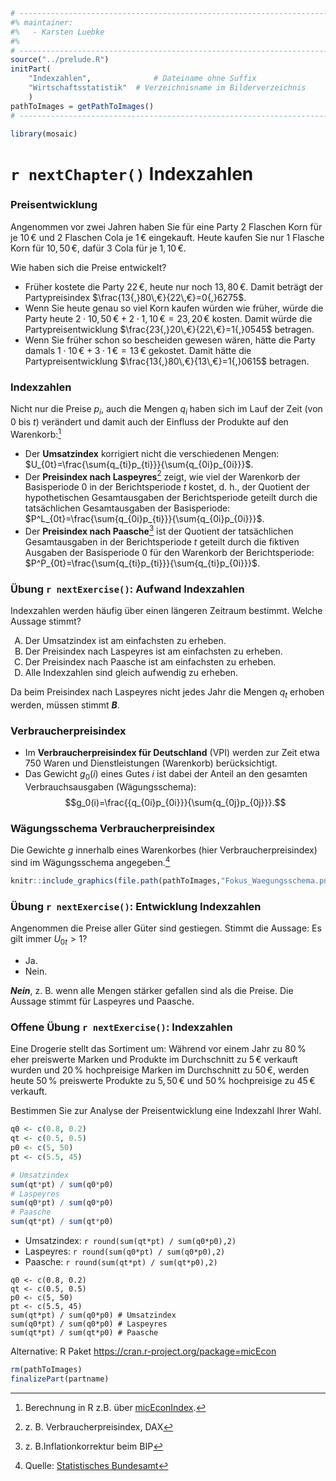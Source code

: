 ```r
# ---------------------------------------------------------------------------
#% maintainer:
#%   - Karsten Luebke
#%
# ---------------------------------------------------------------------------
source("../prelude.R")
initPart(
    "Indexzahlen",              # Dateiname ohne Suffix
    "Wirtschaftsstatistik"  # Verzeichnisname im Bilderverzeichnis 
    )
pathToImages = getPathToImages()
# ---------------------------------------------------------------------------

library(mosaic)

```

# `r nextChapter()` Indexzahlen

### Preisentwicklung

Angenommen vor zwei Jahren haben Sie für eine Party $2$ Flaschen Korn für je $10\,€$ und 2 Flaschen Cola je $1\,€$ eingekauft. Heute kaufen Sie nur $1$ Flasche Korn für $10{,}50\,€$, dafür $3$ Cola für je $1{,}10\,€$.

Wie haben sich die Preise entwickelt?

- Früher kostete die Party $22\,€$, heute nur noch $13{,}80\,€$. Damit beträgt der Partypreisindex $\frac{13{,}80\,€}{22\,€}=0{,}6275$.
- Wenn Sie heute genau so viel Korn kaufen würden wie früher, würde die Party heute $2\cdot 10{,}50\,€+2\cdot 1{,}10\,€=23{,}20\,€$ kosten. Damit würde die Partypreisentwicklung $\frac{23{,}20\,€}{22\,€}=1{,}0545$ betragen.
- Wenn Sie früher schon so bescheiden gewesen wären, hätte die Party damals $1\cdot 10\,€+3 \cdot 1\,€=13\,€$ gekostet. Damit hätte  die Partypreisentwicklung $\frac{13{,}80\,€}{13\,€}=1{,}0615$ betragen.

### Indexzahlen

Nicht nur die Preise $p_i$, auch die Mengen $q_i$ haben sich im Lauf der Zeit (von $0$ bis $t$) verändert und damit auch der Einfluss der Produkte auf den Warenkorb:^[Berechnung in R z.B. über [micEconIndex](https://cran.r-project.org/package=micEconIndex).]

- Der **Umsatzindex** korrigiert nicht die verschiedenen Mengen: $U_{0t}=\frac{\sum{q_{ti}p_{ti}}}{\sum{q_{0i}p_{0i}}}$.
- Der **Preisindex nach Laspeyres**^[z. B. Verbraucherpreisindex, DAX] zeigt, wie viel der Warenkorb der Basisperiode $0$ in der Berichtsperiode $t$ kostet, d. h., der Quotient der hypothetischen Gesamtausgaben der Berichtsperiode geteilt durch die tatsächlichen Gesamtausgaben der Basisperiode: $P^L_{0t}=\frac{\sum{q_{0i}p_{ti}}}{\sum{q_{0i}p_{0i}}}$.
- Der **Preisindex nach Paasche**^[z. B.Inflationkorrektur beim BIP] ist der Quotient der tatsächlichen Gesamtausgaben in der Berichtsperiode $t$ geteilt durch die fiktiven Ausgaben der Basisperiode $0$ für den Warenkorb der Berichtsperiode: $P^P_{0t}=\frac{\sum{q_{ti}p_{ti}}}{\sum{q_{ti}p_{0i}}}$.


### Übung `r nextExercise()`: Aufwand Indexzahlen {.exercise type=A-B-C-D answer=B}

Indexzahlen werden häufig über einen längeren Zeitraum bestimmt. Welche Aussage stimmt?

A.  Der Umsatzindex ist am einfachsten zu erheben.
B.  Der Preisindex nach Laspeyres ist am einfachsten zu erheben.
C.  Der Preisindex nach Paasche ist am einfachsten zu erheben.
D.  Alle Indexzahlen sind gleich aufwendig zu erheben.

<div class="notes">
Da beim Preisindex nach Laspeyres nicht jedes Jahr die Mengen $q_t$ erhoben werden, müssen stimmt ***B***.
</div>


### Verbraucherpreisindex

- Im **Verbraucherpreisindex für Deutschland** (VPI) werden zur Zeit etwa 750 Waren und Dienstleistungen (Warenkorb) berücksichtigt.
- Das Gewicht $g_0(i)$ eines Gutes $i$ ist dabei der Anteil an den gesamten Verbrauchsausgaben (Wägungsschema):
$$g_0(i)=\frac{{q_{0i}p_{0i}}}{\sum{q_{0j}p_{0j}}}.$$

### Wägungsschema Verbraucherpreisindex

Die Gewichte $g$ innerhalb eines Warenkorbes (hier Verbraucherpreisindex) sind im Wägungsschema angegeben.^[Quelle: [Statistisches Bundesamt](https://www.destatis.de/DE/ZahlenFakten/GesamtwirtschaftUmwelt/Preise/_Grafik/Fokus_Waegungsschema.html)]

```r
knitr::include_graphics(file.path(pathToImages,"Fokus_Waegungsschema.png"))
```


### Übung `r nextExercise()`: Entwicklung Indexzahlen {.exercise type=yesno answer=no}

Angenommen die Preise aller Güter sind gestiegen. Stimmt die Aussage: Es gilt immer $U_{0t}>1$?

- Ja.
- Nein.

<div class="notes">
***Nein***, z. B. wenn alle Mengen stärker gefallen sind als die Preise. Die Aussage stimmt für Laspeyres und Paasche.
</div>


### Offene Übung `r nextExercise()`: Indexzahlen {.exercise type=essay}

Eine Drogerie stellt das Sortiment um: Während vor einem Jahr zu $80\,\%$ eher preiswerte Marken und Produkte im Durchschnitt zu $5\,€$ verkauft wurden und $20\,\%$ hochpreisige Marken im Durchschnitt zu $50\,€$, werden heute $50\,\%$ preiswerte Produkte zu $5{,}50\,€$ und $50\,\%$ hochpreisige zu $45\,€$ verkauft.

Bestimmen Sie zur Analyse der Preisentwicklung eine Indexzahl Ihrer Wahl.

```r
q0 <- c(0.8, 0.2)
qt <- c(0.5, 0.5)
p0 <- c(5, 50)
pt <- c(5.5, 45)

# Umsatzindex
sum(qt*pt) / sum(q0*p0)
# Laspeyres
sum(q0*pt) / sum(q0*p0)
# Paasche
sum(qt*pt) / sum(qt*p0)
```

<div class="notes">
- Umsatzindex: `r round(sum(qt*pt) / sum(q0*p0),2)`
- Laspeyres: `r round(sum(q0*pt) / sum(q0*p0),2)`
- Paasche: `r round(sum(qt*pt) / sum(qt*p0),2)`

`q0 <- c(0.8, 0.2)`   
`qt <- c(0.5, 0.5)`   
`p0 <- c(5, 50)`  
`pt <- c(5.5, 45)`    
`sum(qt*pt) / sum(q0*p0) # Umsatzindex`   
`sum(q0*pt) / sum(q0*p0) # Laspeyres`     
`sum(qt*pt) / sum(qt*p0) # Paasche`     

Alternative: R Paket [https://cran.r-project.org/package=micEcon](https://cran.r-project.org/package=micEcon)
</div>

```r
rm(pathToImages)
finalizePart(partname)
```
